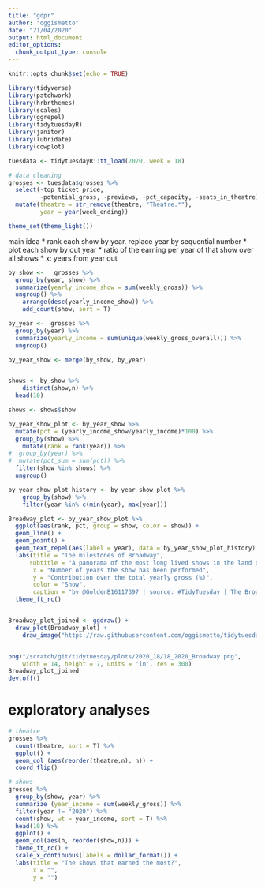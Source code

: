 ```yaml
---
title: "gdpr"
author: "oggismetto"
date: "21/04/2020"
output: html_document
editor_options: 
  chunk_output_type: console
---
```


```r
knitr::opts_chunk$set(echo = TRUE)
```

```r

library(tidyverse)
library(patchwork)
library(hrbrthemes)
library(scales)
library(ggrepel)
library(tidytuesdayR)
library(janitor)
library(lubridate)
library(cowplot)

tuesdata <- tidytuesdayR::tt_load(2020, week = 18)

# data cleaning
grosses <- tuesdata$grosses %>%
  select(-top_ticket_price, 
         -potential_gross, -previews, -pct_capacity, -seats_in_theatre) %>%
  mutate(theatre = str_remove(theatre, "Theatre.*"),
         year = year(week_ending))

theme_set(theme_light())
```

main idea
* rank each show by year. replace year by sequential number
* plot each show by out year
* ratio of the earning per year of that show over all shows
* x: years from year out

```r

by_show <-   grosses %>%
  group_by(year, show) %>%
  summarize(yearly_income_show = sum(weekly_gross)) %>%
  ungroup() %>%
    arrange(desc(yearly_income_show)) %>%
    add_count(show, sort = T)

by_year <-  grosses %>%
  group_by(year) %>%
  summarize(yearly_income = sum(unique(weekly_gross_overall))) %>%
  ungroup()

by_year_show <- merge(by_show, by_year)


shows <- by_show %>%
    distinct(show,n) %>%
  head(10)

shows <- shows$show

by_year_show_plot <- by_year_show %>%
  mutate(pct = (yearly_income_show/yearly_income)*100) %>%
  group_by(show) %>%
    mutate(rank = rank(year)) %>%
#  group_by(year) %>%
#  mutate(pct_sum = sum(pct)) %>%
  filter(show %in% shows) %>%
  ungroup()

by_year_show_plot_history <- by_year_show_plot %>%
    group_by(show) %>%
    filter(year %in% c(min(year), max(year)))

Broadway_plot <- by_year_show_plot %>%
  ggplot(aes(rank, pct, group = show, color = show)) +
  geom_line() +
  geom_point() +
  geom_text_repel(aes(label = year), data = by_year_show_plot_history) +
  labs(title = "The milestones of Broadway",
      subtitle = "A panorama of the most long lived shows in the land of musicals",
       x = "Number of years the show has been performed",
       y = "Contribution over the total yearly gross (%)",
       color = "Show",
       caption = "by @GoldenB16117397 | source: #TidyTuesday | The Broadway League") +
  theme_ft_rc()


Broadway_plot_joined <- ggdraw() +
  draw_plot(Broadway_plot) +
    draw_image("https://raw.githubusercontent.com/oggismetto/tidytuesday/master/other/phantom.jpg", x = 0.18, y = 0.2, scale = .2)


png("/scratch/git/tidytuesday/plots/2020_18/18_2020_Broadway.png", 
    width = 14, height = 7, units = 'in', res = 300)
Broadway_plot_joined
dev.off()

```

# exploratory analyses

```r

# theatre 
grosses %>%
  count(theatre, sort = T) %>%
  ggplot() +
  geom_col (aes(reorder(theatre,n), n)) +
  coord_flip()

# shows
grosses %>%
  group_by(show, year) %>%
  summarize (year_income = sum(weekly_gross)) %>%
  filter(year != "2020") %>%
  count(show, wt = year_income, sort = T) %>%
  head(10) %>%
  ggplot() +
  geom_col(aes(n, reorder(show,n))) +
  theme_ft_rc() +
  scale_x_continuous(labels = dollar_format()) +
  labs(title = "The shows that earned the most?",
       x = "",
       y = "")
```

